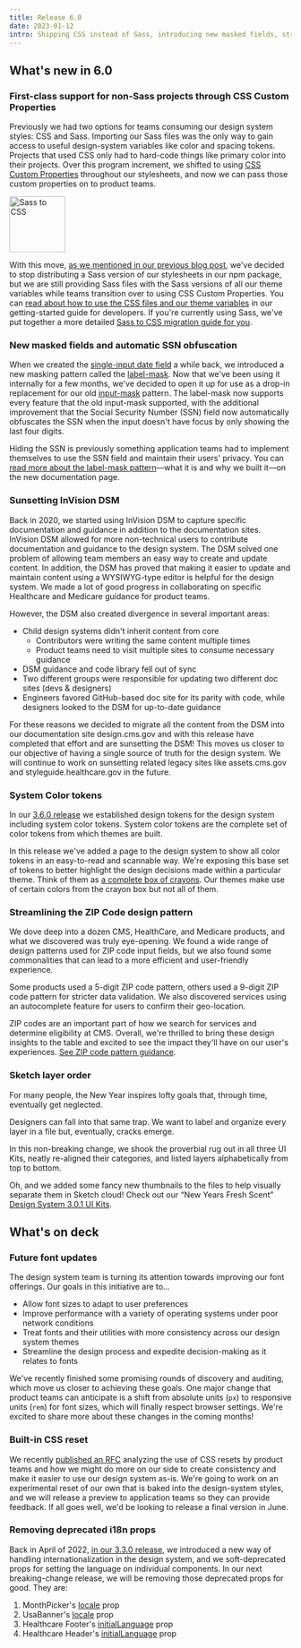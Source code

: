 ```yaml
---
title: Release 6.0
date: 2023-01-12
intro: Shipping CSS instead of Sass, introducing new masked fields, streamlining ZIP code patterns, and more
---
```



## What's new in 6.0

### First-class support for non-Sass projects through CSS Custom Properties

Previously we had two options for teams consuming our design system styles: CSS and Sass. Importing our Sass files was the only way to gain access to useful design-system variables like color and spacing tokens. Projects that used CSS only had to hard-code things like primary color into their projects. Over this program increment, we shifted to using [CSS Custom Properties](https://developer.mozilla.org/en-US/docs/Web/CSS/--*) throughout our stylesheets, and now we can pass those custom properties on to product teams.

<div className="ds-u-text-align--center ds-u-margin-y--3">
  <img src={scssToCssImg} alt="Sass to CSS" className="ds-u-display--inline-block" height="100" />
</div>

With this move, [as we mentioned in our previous blog post](/blog/#sasscss-changes), we've decided to stop distributing a Sass version of our stylesheets in our npm package, but we are still providing Sass files with the Sass versions of all our theme variables while teams transition over to using CSS Custom Properties. You can [read about how to use the CSS files and our theme variables](/getting-started/for-developers/) in our getting-started guide for developers. If you're currently using Sass, we've put together a more detailed [Sass to CSS migration guide for you](/migration-guides/sass-to-css/).

### New masked fields and automatic SSN obfuscation

When we created the [single-input date field](/components/date-field/single-input-date-field/) a while back, we introduced a new masking pattern called the [label-mask](/components/text-field/label-masked-field/). Now that we've been using it internally for a few months, we've decided to open it up for use as a drop-in replacement for our old [input-mask](/components/text-field/input-masked-field/) pattern. The label-mask now supports every feature that the old input-mask supported, with the additional improvement that the Social Security Number (SSN) field now automatically obfuscates the SSN when the input doesn't have focus by only showing the last four digits.

<div className="ds-u-text-align--center">
</div>

Hiding the SSN is previously something application teams had to implement themselves to use the SSN field and maintain their users' privacy. You can [read more about the label-mask pattern](/components/text-field/label-masked-field/)—what it is and why we built it—on the new documentation page.

### Sunsetting InVision DSM

Back in 2020, we started using InVision DSM to capture specific documentation and guidance in addition to the documentation sites. InVision DSM allowed for more non-technical users to contribute documentation and guidance to the design system. The DSM solved one problem of allowing team members an easy way to create and update content. In addition, the DSM has proved that making it easier to update and maintain content using a WYSIWYG-type editor is helpful for the design system. We made a lot of good progress in collaborating on specific Healthcare and Medicare guidance for product teams.

However, the DSM also created divergence in several important areas:  
  
- Child design systems didn't inherit content from core
    - Contributors were writing the same content multiple times
    - Product teams need to visit multiple sites to consume necessary guidance
- DSM guidance and code library fell out of sync
- Two different groups were responsible for updating two different doc sites (devs & designers)
- Engineers favored GitHub-based doc site for its parity with code, while designers looked to the DSM for up-to-date guidance

For these reasons we decided to migrate all the content from the DSM into our documentation site design.cms.gov and with this release have completed that effort and are sunsetting the DSM! This moves us closer to our objective of having a single source of truth for the design system. We will continue to work on sunsetting related legacy sites like assets.cms.gov and styleguide.healthcare.gov in the future.

### System Color tokens

In our [3.6.0 release](https://github.com/CMSgov/design-system/releases/tag/%40cmsgov%2Fdesign-system%403.6.0) we established design tokens for the design system including system color tokens. System color tokens are the complete set of color tokens from which themes are built.

<div className="ds-u-text-align--center">
</div>

In this release we've added a page to the design system to show all color tokens in an easy-to-read and scannable way. We're exposing this base set of tokens to better highlight the design decisions made within a particular theme. Think of them as [a complete box of crayons](/foundation/system-color-tokens/). Our themes make use of certain colors from the crayon box but not all of them.

### Streamlining the ZIP Code design pattern

We dove deep into a dozen CMS, HealthCare, and Medicare products, and what we discovered was truly eye-opening. We found a wide range of design patterns used for ZIP code input fields, but we also found some commonalities that can lead to a more efficient and user-friendly experience.

Some products used a 5-digit ZIP code pattern, others used a 9-digit ZIP code pattern for stricter data validation. We also discovered services using an autocomplete feature for users to confirm their geo-location.

ZIP codes are an important part of how we search for services and determine eligibility at CMS. Overall, we're thrilled to bring these design insights to the table and excited to see the impact they'll have on our user's experiences. [See ZIP code pattern guidance](/patterns/zip-codes/).

### Sketch layer order

For many people, the New Year inspires lofty goals that, through time, eventually get neglected.

Designers can fall into that same trap. We want to label and organize every layer in a file but, eventually, cracks emerge.

In this non-breaking change, we shook the proverbial rug out in all three UI Kits, neatly re-aligned their categories, and listed layers alphabetically from top to bottom.

<div className="ds-u-text-align--center ds-u-margin-y--3">
</div>

Oh, and we added some fancy new thumbnails to the files to help visually separate them in Sketch cloud! Check out our “New Years Fresh Scent” [Design System 3.0.1 UI Kits](https://www.sketch.com/workspace/7688a8c5-c5a5-4944-bd1d-81f2169122ef/p/e0c14ddc-de5f-42bb-815d-be8ba96c39d1).

## What's on deck

### Future font updates

The design system team is turning its attention towards improving our font offerings. Our goals in this initiative are to…

- Allow font sizes to adapt to user preferences
- Improve performance with a variety of operating systems under poor network conditions
- Treat fonts and their utilities with more consistency across our design system themes
- Streamline the design process and expedite decision-making as it relates to fonts

We've recently finished some promising rounds of discovery and auditing, which move us closer to achieving these goals. One major change that product teams can anticipate is a shift from absolute units (`px`) to responsive units (`rem`) for font sizes, which will finally respect browser settings. We're excited to share more about these changes in the coming months!

### Built-in CSS reset

We recently [published an RFC](https://github.com/CMSgov/design-system/discussions/2333) analyzing the use of CSS resets by product teams and how we might do more on our side to create consistency and make it easier to use our design system as-is. We're going to work on an experimental reset of our own that is baked into the design-system styles, and we will release a preview to application teams so they can provide feedback. If all goes well, we'd be looking to release a final version in June.

### Removing deprecated i18n props

Back in April of 2022, [in our 3.3.0 release](https://github.com/CMSgov/design-system/releases/tag/%40cmsgov%2Fdesign-system%403.3.0), we introduced a new way of handling internationalization in the design system, and we soft-deprecated props for setting the language on individual components. In our next breaking-change release, we will be removing those deprecated props for good. They are:

1. MonthPicker's [locale](https://github.com/CMSgov/design-system/blob/master/packages/design-system/src/components/MonthPicker/MonthPicker.tsx#L34) prop
2. UsaBanner's [locale](https://github.com/CMSgov/design-system/blob/master/packages/design-system/src/components/UsaBanner/UsaBanner.tsx#L31) prop
3. Healthcare Footer's [initialLanguage](https://github.com/CMSgov/design-system/blob/master/packages/ds-healthcare-gov/src/components/Footer/Footer.tsx#L18) prop
4. Healthcare Header's [initialLanguage](https://github.com/CMSgov/design-system/blob/master/packages/ds-healthcare-gov/src/components/Header/Header.tsx#L28) prop
